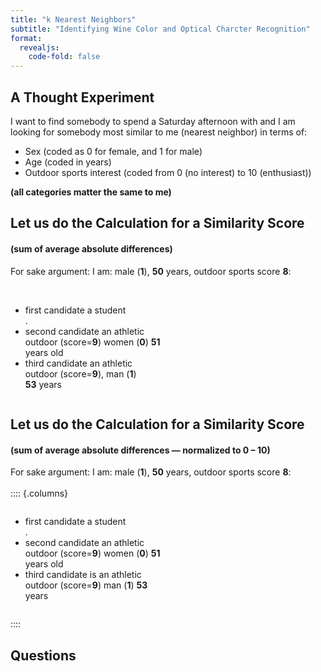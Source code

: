```yaml
---
title: "k Nearest Neighbors"
subtitle: "Identifying Wine Color and Optical Charcter Recognition"
format: 
  revealjs:
    code-fold: false
---
```


## A Thought Experiment

I want to find somebody to spend a Saturday afternoon with and I am looking for somebody most similar to me (nearest neighbor) in terms of:

::: non-incremental
- Sex (coded as 0 for female, and 1 for male)
- Age (coded in years)
- Outdoor sports interest (coded from 0 (no interest) to 10 (enthusiast))
:::

**(all categories matter the same to me)**

## Let us do the Calculation for a Similarity Score 
#### (sum of average absolute differences)

For sake argument:  I am: male (**1**), **50** years, outdoor sports score **8**:
<br> <br>

:::: {.columns}

::: {.column width="50%"}
- first candidate a student
<br> .
- second candidate an athletic outdoor (score=**9**) women (**0**)  **51** years old
- third candidate an athletic outdoor (score=**9**), man (**1**)<br>**53** years
:::

::: {.column width="50%"}

:::

::::
## Let us do the Calculation for a Similarity Score 
#### (sum of average absolute differences --- normalized to 0 -- 10)

For sake argument:  I am: male (**1**), **50** years, outdoor sports score **8**:
<br> <br>
:::: {.columns}

::: {.column width="50%"}
- first candidate a student
<br> .
- second candidate an athletic outdoor (score=**9**) women (**0**)  **51** years old
- third candidate is an athletic outdoor (score=**9**) man (**1**) **53** years
:::

::: {.column width="50%"}

:::

::::

## Questions